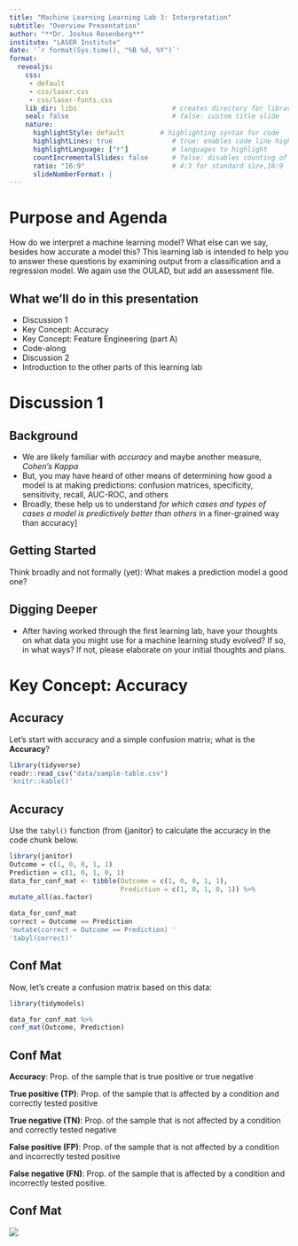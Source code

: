 ```yaml
---
title: "Machine Learning Learning Lab 3: Interpretation"
subtitle: "Overview Presentation"
author: "**Dr. Joshua Rosenberg**"
institute: "LASER Institute"
date: '`r format(Sys.time(), "%B %d, %Y")`'
format:
  revealjs: 
    css:
     - default
     - css/laser.css
     - css/laser-fonts.css
    lib_dir: libs                        # creates directory for libraries
    seal: false                          # false: custom title slide
    nature:
      highlightStyle: default         # highlighting syntax for code
      highlightLines: true               # true: enables code line highlighting 
      highlightLanguage: ["r"]           # languages to highlight
      countIncrementalSlides: false      # false: disables counting of incremental slides
      ratio: "16:9"                      # 4:3 for standard size,16:9
      slideNumberFormat: |
---
```


# Purpose and Agenda

How do we interpret a machine learning model? What else can we say,
besides how accurate a model this? This learning lab is intended to help
you to answer these questions by examining output from a classification
and a regression model. We again use the OULAD, but add an assessment
file.

## What we'll do in this presentation

-   Discussion 1
-   Key Concept: Accuracy
-   Key Concept: Feature Engineering (part A)
-   Code-along
-   Discussion 2
-   Introduction to the other parts of this learning lab

# Discussion 1

## Background

-   We are likely familiar with *accuracy* and maybe another measure,
    *Cohen's Kappa*
-   But, you may have heard of other means of determining how good a
    model is at making predictions: confusion matrices, specificity,
    sensitivity, recall, AUC-ROC, and others
-   Broadly, these help us to understand *for which cases and types of
    cases a model is predictively better than others* in a finer-grained
    way than accuracy\]

## Getting Started

Think broadly and not formally (yet): What makes a prediction model a
good one?

## Digging Deeper

-   After having worked through the first learning lab, have your
    thoughts on what data you might use for a machine learning study
    evolved? If so, in what ways? If not, please elaborate on your
    initial thoughts and plans.

# Key Concept: Accuracy

## Accuracy

Let's start with accuracy and a simple confusion matrix; what is the
**Accuracy**?

```r
library(tidyverse)
readr::read_csv("data/sample-table.csv")  
'knitr::kable()'
```

## Accuracy

Use the `tabyl()` function (from {janitor} to calculate the accuracy in
the code chunk below.

```r
library(janitor)
Outcome = c(1, 0, 0, 1, 1)
Prediction = c(1, 0, 1, 0, 1)
data_for_conf_mat <- tibble(Outcome = c(1, 0, 0, 1, 1),
                            Prediction = c(1, 0, 1, 0, 1)) %>% 
mutate_all(as.factor)
```

```r
data_for_conf_mat 
correct = Outcome == Prediction
'mutate(correct = Outcome == Prediction) '
'tabyl(correct)'
```

## Conf Mat

Now, let's create a confusion matrix based on this data:

```r
library(tidymodels)

data_for_conf_mat %>% 
conf_mat(Outcome, Prediction)
```

## Conf Mat

**Accuracy**: Prop. of the sample that is true positive or true negative

**True positive (TP)**: Prop. of the sample that is affected by a
condition and correctly tested positive

**True negative (TN)**: Prop. of the sample that is not affected by a
condition and correctly tested negative

**False positive (FP)**: Prop. of the sample that is not affected by a
condition and incorrectly tested positive

**False negative (FN)**: Prop. of the sample that is affected by a
condition and incorrectly tested positive.

## Conf Mat

![](img/conf-mat-descriptor.png)
